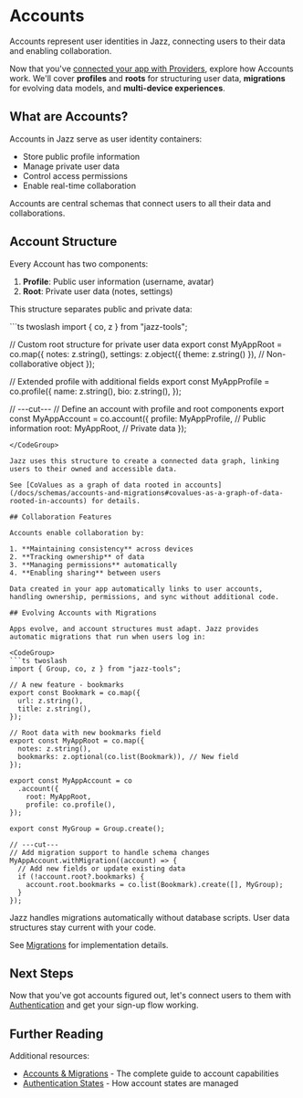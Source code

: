 
# Accounts

Accounts represent user identities in Jazz, connecting users to their data and enabling collaboration.

Now that you've [connected your app with Providers](/docs/building-with-jazz/providers), explore how Accounts work. We'll cover **profiles** and **roots** for structuring user data, **migrations** for evolving data models, and **multi-device experiences**.

## What are Accounts?

Accounts in Jazz serve as user identity containers:

- Store public profile information
- Manage private user data
- Control access permissions
- Enable real-time collaboration

Accounts are central schemas that connect users to all their data and collaborations.

## Account Structure

Every Account has two components:

1. **Profile**: Public user information (username, avatar)
2. **Root**: Private user data (notes, settings)

This structure separates public and private data:

<CodeGroup>
```ts twoslash
import { co, z } from "jazz-tools";

// Custom root structure for private user data
export const MyAppRoot = co.map({
  notes: z.string(),
  settings: z.object({ theme: z.string() }), // Non-collaborative object
});

// Extended profile with additional fields
export const MyAppProfile = co.profile({
  name: z.string(),
  bio: z.string(),
});

// ---cut---
// Define an account with profile and root components
export const MyAppAccount = co.account({
  profile: MyAppProfile,  // Public information
  root: MyAppRoot,        // Private data
});
```
</CodeGroup>

Jazz uses this structure to create a connected data graph, linking users to their owned and accessible data.

See [CoValues as a graph of data rooted in accounts](/docs/schemas/accounts-and-migrations#covalues-as-a-graph-of-data-rooted-in-accounts) for details.

## Collaboration Features

Accounts enable collaboration by:

1. **Maintaining consistency** across devices
2. **Tracking ownership** of data
3. **Managing permissions** automatically
4. **Enabling sharing** between users

Data created in your app automatically links to user accounts, handling ownership, permissions, and sync without additional code.

## Evolving Accounts with Migrations

Apps evolve, and account structures must adapt. Jazz provides automatic migrations that run when users log in:

<CodeGroup>
```ts twoslash
import { Group, co, z } from "jazz-tools";
  
// A new feature - bookmarks
export const Bookmark = co.map({
  url: z.string(),
  title: z.string(),
});
  
// Root data with new bookmarks field
export const MyAppRoot = co.map({
  notes: z.string(),
  bookmarks: z.optional(co.list(Bookmark)), // New field
});

export const MyAppAccount = co
  .account({
    root: MyAppRoot,
    profile: co.profile(),
});

export const MyGroup = Group.create();

// ---cut---
// Add migration support to handle schema changes
MyAppAccount.withMigration((account) => {
  // Add new fields or update existing data
  if (!account.root?.bookmarks) {
    account.root.bookmarks = co.list(Bookmark).create([], MyGroup);
  }
});
```
</CodeGroup>

Jazz handles migrations automatically without database scripts. User data structures stay current with your code.

See [Migrations](/docs/schemas/accounts-and-migrations#populating-and-evolving-root-and-profile-schemas-with-migrations) for implementation details.

## Next Steps

Now that you've got accounts figured out, let's connect users to them with [Authentication](/docs/building-with-jazz/authentication) and get your sign-up flow working.

## Further Reading

Additional resources:

- [Accounts & Migrations](/docs/schemas/accounts-and-migrations) - The complete guide to account capabilities
- [Authentication States](/docs/authentication/authentication-states) - How account states are managed
